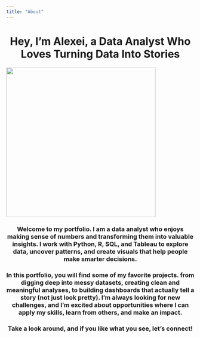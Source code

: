 ```yaml
---
title: "About"
---
```


# Hey, I'm Alexei, a Data Analyst Who Loves Turning Data Into Stories {style="text-align: center;"}

![](images/alexei%202.png){fig-align="center" width="400"}

### Welcome to my portfolio. I am a data analyst who enjoys making sense of numbers and transforming them into valuable insights. I work with Python, R, SQL, and Tableau to explore data, uncover patterns, and create visuals that help people make smarter decisions. {style="text-align: center;"}

### In this portfolio, you will find some of my favorite projects. from digging deep into messy datasets, creating clean and meaningful analyses, to building dashboards that actually tell a story (not just look pretty). I'm always looking for new challenges, and I’m excited about opportunities where I can apply my skills, learn from others, and make an impact. {style="text-align: center;"}

### Take a look around, and if you like what you see, let's connect! {style="text-align: center;"}
